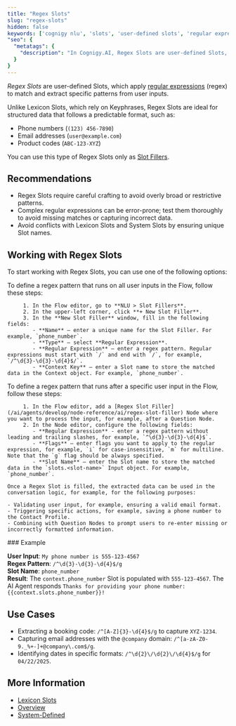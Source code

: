 ```yaml
---
title: "Regex Slots"
slug: "regex-slots"
hidden: false
keywords: ['cognigy nlu', 'slots', 'user-defined slots', 'regular expressions', 'regex slots']
"seo": {
  "metatags": {
    "description": "In Cognigy.AI, Regex Slots are user-defined Slots, which apply [regular expressions](https://regex101.com/) to match and extract specific patterns from user inputs."
  }
}
---
```


*Regex Slots* are user-defined Slots, which apply [regular expressions](https://regex101.com/) (regex) to match and extract specific patterns from user inputs.

Unlike Lexicon Slots, which rely on Keyphrases, Regex Slots are ideal for structured data that follows a predictable format, such as:

- Phone numbers (`(123) 456-7890`)
- Email addresses (`user@example.com`)
- Product codes (`ABC-123-XYZ`)

You can use this type of Regex Slots only as [Slot Fillers](/ai/platform-features/nlu/slot-fillers).

## Recommendations

- Regex Slots require careful crafting to avoid overly broad or restrictive patterns.
- Complex regular expressions can be error-prone; test them thoroughly to avoid missing matches or capturing incorrect data.
- Avoid conflicts with Lexicon Slots and System Slots by ensuring unique Slot names.

## Working with Regex Slots

To start working with Regex Slots, you can use one of the following options:

<Tabs>
  <Tab title="Apply to an Entire Flow">
         To define a regex pattern that runs on all user inputs in the Flow, follow these steps:

         1. In the Flow editor, go to **NLU > Slot Fillers**. 
         2. In the upper-left corner, click **+ New Slot Filler**.
         3. In the **New Slot Filler** window, fill in the following fields:
            - **Name** – enter a unique name for the Slot Filler. For example, `phone_number`.
            - **Type** – select **Regular Expression**. 
            - **Regular Expression** – enter a regex pattern. Regular expressions must start with `/` and end with `/`, for example, `/^\d{3}-\d{3}-\d{4}$/`.
            - **Context Key** – enter a Slot name to store the matched data in the Context object. For example, `phone_number`.
  </Tab>
  <Tab title="Apply After a Specific Point in a Flow">
         To define a regex pattern that runs after a specific user input in the Flow, follow these steps:

         1. In the Flow editor, add a [Regex Slot Filler](/ai/agents/develop/node-reference/ai/regex-slot-filler) Node where you want to process the input, for example, after a Question Node.
         2. In the Node editor, configure the following fields:
            - **Regular Expression** - enter a regex pattern without leading and trailing slashes, for example, `^\d{3}-\d{3}-\d{4}$`.
            - **Flags** – enter flags you want to apply to the regular expression, for example, `i` for case-insensitive, `m` for multiline. Note that the `g` flag should be always specified.
            - **Slot Name** – enter the Slot name to store the matched data in the `slots.<slot-name>` Input object. For example, `phone_number`.

    Once a Regex Slot is filled, the extracted data can be used in the conversation logic, for example, for the following purposes:

    - Validating user input, for example, ensuring a valid email format.
    - Triggering specific actions, for example, saving a phone number to the Contact Profile.
    - Combining with Question Nodes to prompt users to re-enter missing or incorrectly formatted information.
  </Tab>
</Tabs>
### Example

**User Input**: `My phone number is 555-123-4567`<br/>
**Regex Pattern**: `/^\d{3}-\d{3}-\d{4}$/g`<br/>
**Slot Name**: `phone_number`<br/>
**Result**: The `context.phone_number` Slot is populated with `555-123-4567`. The AI Agent responds `Thanks for providing your phone number: {{context.slots.phone_number}}!`

## Use Cases

- Extracting a booking code: `/^[A-Z]{3}-\d{4}$/g` to capture `XYZ-1234`.
- Capturing email addresses with the `@company` domain: `/^[a-zA-Z0-9._%+-]+@company\.com$/g`.
- Identifying dates in specific formats: `/^\d{2}\/\d{2}\/\d{4}$/g` for `04/22/2025`.

## More Information

- [Lexicon Slots](/ai/platform-features/nlu/slots/user-defined/lexicon)
- [Overview](/ai/platform-features/nlu/slots/user-defined/overview)
- [System-Defined](/ai/platform-features/nlu/slots/system-defined)